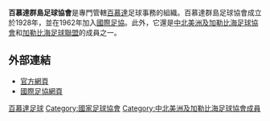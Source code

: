 {{國家足協
|Name               = 百慕達群島足球協會 
|Logo               = <!-- 檔案不存在 Bermuda FA.png -->
|Founded            = 1928年
|FIFA affiliation   = 1962年
|Region             = [[中北美洲及加勒比海足球協會|中北美洲及加勒比海足球協會]]
|Region affiliation = 1968年
|Subregion             = [[加勒比海足球聯盟|加勒比海足球聯盟]]
|Subregion affiliation = ?
|President          = Larry Mussenden
}}

'''百慕達群島足球協會'''是專門管轄[[百慕達|百慕達]]足球事務的組織。百慕達群島足球協會成立於1928年，並在1962年加入[[國際足協|國際足協]]。此外，它還是[[中北美洲及加勒比海足球協會|中北美洲及加勒比海足球協會]]和[[加勒比海足球聯盟|加勒比海足球聯盟]]的成員之一。

==外部連結==
* [http://www.bermudafa.com/ 官方網頁] {{Wayback|url=http://www.bermudafa.com/ |date=20130925092217 }}
* [http://www.fifa.com/associations/association=ber/index.html 國際足協網頁] {{Wayback|url=http://www.fifa.com/associations/association=ber/index.html |date=20130905073340 }}

{{中北美洲及加勒比海足球協會成員}}

[[Category:百慕達足球|]]
[[Category:國家足球協會|Category:國家足球協會]]
[[Category:中北美洲及加勒比海足球協會成員|Category:中北美洲及加勒比海足球協會成員]]